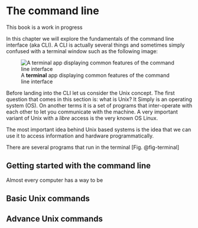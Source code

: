 # The command line {#sec-cli}

::: callout-caution
This book is a work in progress
:::

In this chapter we will explore the fundamentals of the command line interface (aka CLI). A CLI is actually several things and sometimes simply confused with a terminal window such as the following image:

![A **terminal** app displaying common features of the command line interface](imgs-cli/terminal.png){#fig-terminal fig-align="center"}

Before landing into the CLI let us consider the Unix concept. The first question that comes in this section is: what is Unix? It Simply is an operating system (OS). On another terms it is a set of programs that inter-operate with each other to let you communicate with the machine. A very important variant of Unix with a *libre* access is the very known OS Linux.

The most important idea behind Unix based systems is the idea that we can use it to access information and hardware programmatically.

There are several programs that run in the terminal [Fig. @fig-terminal] 

## Getting started with the command line

Almost every computer has a way to be

## Basic Unix commands

## Advance Unix commands

